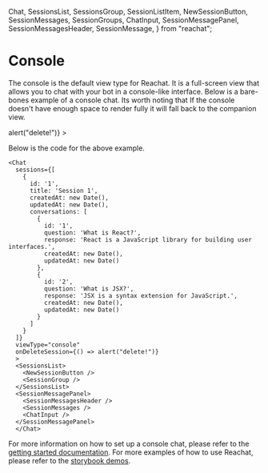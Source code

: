  Chat,
  SessionsList,
  SessionsGroup,
  SessionListItem,
  NewSessionButton,
  SessionMessages,
  SessionGroups,
  ChatInput,
  SessionMessagePanel,
  SessionMessagesHeader,
  SessionMessage,
} from "reachat";

# Console
The console is the default view type for Reachat. It is a full-screen view that 
allows you to chat with your bot in a console-like interface. Below is a bare-bones
example of a console chat. Its worth noting that If the console doesn't have enough space to render
fully it will fall back to the companion view.

<div style={{ width: '100%', height: '500px', backgroundColor: '#02020F', padding: 20, borderRadius: 5, margin: '20px 0' }}>
  <Chat
    sessions={[
      {
        id: '1',
        title: 'Session 1',
        createdAt: new Date(),
        updatedAt: new Date(),
        conversations: [
          {
            id: '1',
            question: 'What is React?',
            response: 'React is a JavaScript library for building user interfaces.',
            createdAt: new Date(),
            updatedAt: new Date()
          },
          {
            id: '2',
            question: 'What is JSX?',
            response: 'JSX is a syntax extension for JavaScript.',
            createdAt: new Date(),
            updatedAt: new Date()
          }
        ]
      }
    ]}
    viewType="console"
    onDeleteSession={() => alert("delete!")}
  >
    <SessionsList>
      <NewSessionButton />
      <SessionGroups />
    </SessionsList>
    <SessionMessagePanel>
      <SessionMessagesHeader />
      <SessionMessages />
      <ChatInput />
    </SessionMessagePanel>
  </Chat>
</div>

Below is the code for the above example.

```tsx
<Chat
  sessions={[
    {
      id: '1',
      title: 'Session 1',
      createdAt: new Date(),
      updatedAt: new Date(),
      conversations: [
        {
          id: '1',
          question: 'What is React?',
          response: 'React is a JavaScript library for building user interfaces.',
          createdAt: new Date(),
          updatedAt: new Date()
        },
        {
          id: '2',
          question: 'What is JSX?',
          response: 'JSX is a syntax extension for JavaScript.',
          createdAt: new Date(),
          updatedAt: new Date()
        }
      ]
    }
  ]}
  viewType="console"
  onDeleteSession={() => alert("delete!")}
  >
  <SessionsList>
    <NewSessionButton />
    <SessionGroup />
  </SessionsList>
  <SessionMessagePanel>
    <SessionMessagesHeader />
    <SessionMessages />
    <ChatInput />
  </SessionMessagePanel>
  </Chat>
```

For more information on how to set up a console chat, please refer to the 
[getting started documentation](/docs/getting-started/getting-started). For
more examples of how to use Reachat, please refer to the 
[storybook demos](https://storybook.reachat.dev).
